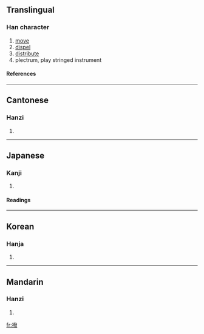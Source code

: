 {{see|拨}}

==Translingual==
===Han character===
{{Han char|rn=64|rad=手|as=12|sn=15|four=5204<sub>7</sub>|canj=手弓人水 (QNOE)}}
# [[move]]
# [[dispel]]
# [[distribute]]
# plectrum, play stringed instrument
====References====
{{Han ref|kx=0455.110|dkj=12727|dj=0804.170|hdz=31964.060|uh=64A5|ud=25765|bh=BCB7|bd=48311}}

----
==Cantonese==
===Hanzi===
{{yue-hanzi|jyut=|y=but6}}
# {{defn|Cantonese}}

----
==Japanese==
===Kanji===
{{ja-kanji|grade=|rs=手12}}
# {{defn|Japanese}} 
====Readings====
{{ja-readings|on=[[はつ]] (hatsu), [[ばち]] (bachi)|kun=[[はねる]] (haneru), [[おさめる]] (osameru)}}

----
==Korean==
===Hanja===
{{ko-hanja|hangeul=발|eumhun=|rv=bal|mr=pal|y=pal}}
# {{defn|Korean}}

----
==Mandarin==
===Hanzi===
{{cmn-hanzi|sim=拨|pin=[[bō]] (bo1)|wg=po<sup>1</sup>}}
# {{defn|Mandarin}}

[[fr:撥]]